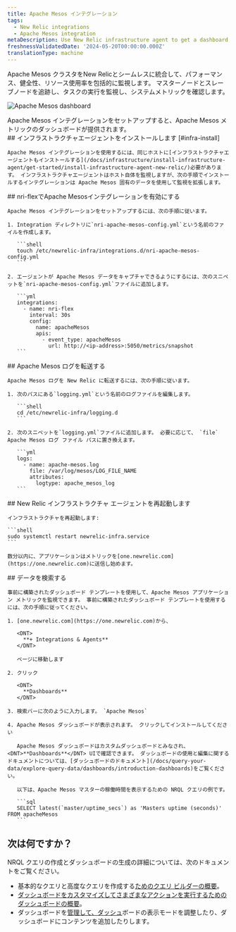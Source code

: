 ```yaml
---
title: Apache Mesos インテグレーション
tags:
  - New Relic integrations
  - Apache Mesos integration
metaDescription: Use New Relic infrastructure agent to get a dashboard with metrics from your Apache Mesos.
freshnessValidatedDate: '2024-05-20T00:00:00.000Z'
translationType: machine
---
```


Apache Mesos クラスタをNew Relicとシームレスに統合して、パフォーマンス、健全性、リソース使用率を包括的に監視します。 マスターノードとスレーブノードを追跡し、タスクの実行を監視し、システムメトリックを確認します。

<img
  title="Apache Mesos dashboard"
  alt="Apache Mesos dashboard"
  src="/images/infrastructure_screenshot_full-apache-mesos-dashboard.webp"
/>

<figcaption>
  Apache Mesos インテグレーションをセットアップすると、Apache Mesos メトリックのダッシュボードが提供されます。
</figcaption>

<Steps>
  <Step>
    ## インフラストラクチャエージェントをインストールします [#infra-install]

    Apache Mesos インテグレーションを使用するには、同じホストに[インフラストラクチャエージェントもインストールする](/docs/infrastructure/install-infrastructure-agent/get-started/install-infrastructure-agent-new-relic/)必要があります。 インフラストラクチャエージェントはホスト自体を監視しますが、次の手順でインストールするインテグレーションは Apache Mesos 固有のデータを使用して監視を拡張します。
  </Step>

  <Step>
    ## nri-flexでApache Mesosインテグレーションを有効にする

    Apache Mesos インテグレーションをセットアップするには、次の手順に従います。

    1. Integration ディレクトリに`nri-apache-mesos-config.yml`という名前のファイルを作成します。

       ```shell
       touch /etc/newrelic-infra/integrations.d/nri-apache-mesos-config.yml
       ```

    2. エージェントが Apache Mesos データをキャプチャできるようにするには、次のスニペットを`nri-apache-mesos-config.yml`ファイルに追加します。

       ```yml
       integrations:
         - name: nri-flex
           interval: 30s
           config:
             name: apacheMesos
             apis:
               - event_type: apacheMesos
                 url: http://<ip-address>:5050/metrics/snapshot
       ```
  </Step>

  <Step>
    ## Apache Mesos ログを転送する

    Apache Mesos ログを New Relic に転送するには、次の手順に従います。

    1. 次のパスにある`logging.yml`という名前のログファイルを編集します。

       ```shell
       cd /etc/newrelic-infra/logging.d
       ```

    2. 次のスニペットを`logging.yml`ファイルに追加します。 必要に応じて、 `file` Apache Mesos ログ ファイル パスに置き換えます。

       ```yml
       logs:
         - name: apache-mesos.log
           file: /var/log/mesos/LOG_FILE_NAME
           attributes:
             logtype: apache_mesos_log
       ```
  </Step>

  <Step>
    ## New Relic インフラストラクチャ エージェントを再起動します

    インフラストラクチャを再起動します:

    ```shell
    sudo systemctl restart newrelic-infra.service
    ```

    数分以内に、アプリケーションはメトリックを[one.newrelic.com](https://one.newrelic.com)に送信し始めます。
  </Step>

  <Step>
    ## データを検索する

    事前に構築されたダッシュボード テンプレートを使用して、Apache Mesos アプリケーション メトリックを監視できます。 事前に構築されたダッシュボード テンプレートを使用するには、次の手順に従ってください。

    1. [one.newrelic.com](https://one.newrelic.com)から、

       <DNT>
         **+ Integrations & Agents**
       </DNT>

       ページに移動します

    2. クリック

       <DNT>
         **Dashboards**
       </DNT>

    3. 検索バーに次のように入力します。 `Apache Mesos`

    4. Apache Mesos ダッシュボードが表示されます。 クリックしてインストールしてください

       Apache Mesos ダッシュボードはカスタムダッシュボードとみなされ、<DNT>**Dashboards**</DNT> UIで確認できます。 ダッシュボードの使用と編集に関するドキュメントについては、[ダッシュボードのドキュメント](/docs/query-your-data/explore-query-data/dashboards/introduction-dashboards)をご覧ください。

       以下は、Apache Mesos マスターの稼働時間を表示するための NRQL クエリの例です。

       ```sql
       SELECT latest(`master/uptime_secs`) as 'Masters uptime (seconds)' FROM apacheMesos
       ```
  </Step>
</Steps>

## 次は何ですか？

NRQL クエリの作成とダッシュボードの生成の詳細については、次のドキュメントをご覧ください。

* 基本的なクエリと高度なクエリを作成する[ためのクエリ ビルダーの概要](/docs/query-your-data/explore-query-data/query-builder/introduction-query-builder)。
* [ダッシュボードをカスタマイズしてさまざまなアクションを実行するためのダッシュボードの概要](/docs/query-your-data/explore-query-data/dashboards/introduction-dashboards)。
* ダッシュボードを[管理して、ダッシュ](/docs/query-your-data/explore-query-data/dashboards/manage-your-dashboard)ボードの表示モードを調整したり、ダッシュボードにコンテンツを追加したりします。
